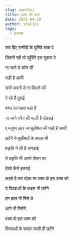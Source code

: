 ```yaml
---
slug: aanthvi
title: वक्त की बात
date: 2021-04-29
author: shalini
tags:
  - poem
---
```

रख दिए उम्मीदों के पुलिंदे  ताक पे 

ज़िंदगी रही तो पहुँचेंगे इस मुक़ाम पे 

ना जाने ये कौन सी 

घड़ी है आयी 

सभी अपनों से ना मिलने की 

दे रहे हैं दुहाई

वक्त का पहरा पड़ा है 

ना जाने कौन सी गल्ती है दोहराई

ए मनुष्य ठहर जा मुसीबत की घड़ी है आयी

छटेंगे ये मुसीबतों के बादल भी 

प्रकृति ने ली है अंगड़ाई 

ये प्रकृति भी अपने योवन पर 

देखो कैसे इतराई 

कहते है बस थोड़ा सा वक्त दो इस वक्त को 

ये विपदाओं के बादल भी छटेंगे

हम कल भी मिले थे 

आगे भी मिलेंगे 

वक्त दो इस वक्त को 

विपदाओं के बादल जल्दी ही छटेंगे